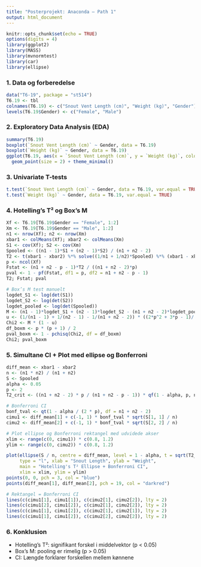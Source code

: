 ```yaml
---
title: "Posterprojekt: Anaconda – Path 1"
output: html_document
---
```


```r
knitr::opts_chunk$set(echo = TRUE)
options(digits = 4)
library(ggplot2)
library(MASS)
library(mvnormtest)
library(car)
library(ellipse)
```

### 1. Data og forberedelse

```r
data("T6-19", package = "st514")
T6.19 <- tbl
colnames(T6.19) <- c("Snout Vent Length (cm)", "Weight (kg)", "Gender")
levels(T6.19$Gender) <- c("Female", "Male")
```

### 2. Exploratory Data Analysis (EDA)
```r
summary(T6.19)
boxplot(`Snout Vent Length (cm)` ~ Gender, data = T6.19)
boxplot(`Weight (kg)` ~ Gender, data = T6.19)
ggplot(T6.19, aes(x = `Snout Vent Length (cm)`, y = `Weight (kg)`, color = Gender)) +
  geom_point(size = 2) + theme_minimal()
```

### 3. Univariate T-tests
```r
t.test(`Snout Vent Length (cm)` ~ Gender, data = T6.19, var.equal = TRUE)
t.test(`Weight (kg)` ~ Gender, data = T6.19, var.equal = TRUE)
```

### 4. Hotelling’s T² og Box’s M
```r
Xf <- T6.19[T6.19$Gender == "Female", 1:2]
Xm <- T6.19[T6.19$Gender == "Male", 1:2]
n1 <- nrow(Xf); n2 <- nrow(Xm)
xbar1 <- colMeans(Xf); xbar2 <- colMeans(Xm)
S1 <- cov(Xf); S2 <- cov(Xm)
Spooled <- ((n1 - 1)*S1 + (n2 - 1)*S2) / (n1 + n2 - 2)
T2 <- t(xbar1 - xbar2) %*% solve((1/n1 + 1/n2)*Spooled) %*% (xbar1 - xbar2)
p <- ncol(Xf)
Fstat <- (n1 + n2 - p - 1)*T2 / ((n1 + n2 - 2)*p)
pval <- 1 - pf(Fstat, df1 = p, df2 = n1 + n2 - p - 1)
T2; Fstat; pval

# Box’s M test manuelt
logdet_S1 <- log(det(S1))
logdet_S2 <- log(det(S2))
logdet_pooled <- log(det(Spooled))
M <- (n1 - 1)*logdet_S1 + (n2 - 1)*logdet_S2 - (n1 + n2 - 2)*logdet_pooled
u <- (1/(n1 - 1) + 1/(n2 - 1) - 1/(n1 + n2 - 2)) * ((2*p^2 + 3*p - 1)/(6*(p + 1)))
Chi2 <- M * (1 - u)
df_boxm <- p * (p + 1) / 2
pval_boxm <- 1 - pchisq(Chi2, df = df_boxm)
Chi2; pval_boxm
```

### 5. Simultane CI + Plot med ellipse og Bonferroni
```r
diff_mean <- xbar1 - xbar2
n <- (n1 * n2) / (n1 + n2)
S <- Spooled
alpha <- 0.05
p <- 2
T2_crit <- ((n1 + n2 - 2) * p / (n1 + n2 - p - 1)) * qf(1 - alpha, p, n1 + n2 - p - 1)

# Bonferroni CI
bonf_tval <- qt(1 - alpha / (2 * p), df = n1 + n2 - 2)
cimu1 <- diff_mean[1] + c(-1, 1) * bonf_tval * sqrt(S[1, 1] / n)
cimu2 <- diff_mean[2] + c(-1, 1) * bonf_tval * sqrt(S[2, 2] / n)

# Plot ellipse og Bonferroni rektangel med udvidede akser
xlim <- range(c(0, cimu1)) * c(0.8, 1.2)
ylim <- range(c(0, cimu2)) * c(0.8, 1.2)

plot(ellipse(S / n, centre = diff_mean, level = 1 - alpha, t = sqrt(T2_crit)),
     type = "l", xlab = "Snout Length", ylab = "Weight",
     main = "Hotelling's T² Ellipse + Bonferroni CI",
     xlim = xlim, ylim = ylim)
points(0, 0, pch = 3, col = "blue")
points(diff_mean[1], diff_mean[2], pch = 19, col = "darkred")

# Rektangel = Bonferroni CI
lines(c(cimu1[1], cimu1[1]), c(cimu2[1], cimu2[2]), lty = 2)
lines(c(cimu1[2], cimu1[2]), c(cimu2[1], cimu2[2]), lty = 2)
lines(c(cimu1[1], cimu1[2]), c(cimu2[1], cimu2[1]), lty = 2)
lines(c(cimu1[1], cimu1[2]), c(cimu2[2], cimu2[2]), lty = 2)
```

### 6. Konklusion
- Hotelling’s T²: signifikant forskel i middelvektor (p < 0.05)
- Box’s M: pooling er rimelig (p > 0.05)
- CI: Længde forklarer forskellen mellem kønnene
